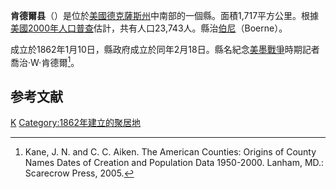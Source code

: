 {{noteTA
|T=zh-hans:肯德尔县 (得克萨斯州);zh-hk:肯德爾縣 (德克薩斯州);zh-tw:肯德爾郡 (德克薩斯州);
|1=zh-hans:县;zh-hk:縣;zh-tw:郡;
}}
{{Otheruses|肯德爾縣|subject=美國德克薩斯州的一個縣|other=同名的縣}}
<!--[[File:Map_of_Texas_highlighting_Kendall_County.svg|250px]]-->
{{Infobox U.S. County|
 county  = 肯德爾縣|
 state = 德克薩斯州 |
 en county  = Kendall County|
 en state = Texas |
 seal = Kendall County tx seal.gif |
 map = <!-- 檔案不存在 Map of Texas highlighting Kendall County.png --> |
 map size = 250|
 founded = 1862年|
 seat = [[Boerne,_Texas|Boerne]] | 
 area = 1,717 [[square_kilometre|km²]] (663 [[square_mile|mi²]]) |
 area water = 2 km² (1 mi²) |
 area percentage = 0.09% |
 census yr = 2000|
 pop = 23,743 |
 density = 14|
 web = www.co.kendall.tx.us|
|}}
'''肯德爾县'''（{{lang-en|Kendall County}}）是位於[[美國|美國]][[德克薩斯州|德克薩斯州]]中南部的一個縣。面積1,717平方公里。根據[[美國2000年人口普查|美國2000年人口普查]]估計，共有人口23,743人。縣治[[伯尼|伯尼]]（Boerne）。

成立於1862年1月10日，縣政府成立於同年2月18日。縣名紀念[[美墨戰爭|美墨戰爭]]時期記者喬治·W·肯德爾<ref>Kane, J. N. and C. C. Aiken. The American Counties: Origins of County Names Dates of Creation and Population Data 1950-2000. Lanham, MD.: Scarecrow Press, 2005.</ref>。

==参考文献==
<div class="references-small">
<references />
</div>
{{德克萨斯州}}
{{Texas-stub}}
[[Category:得克萨斯州行政区划|K]]
[[Category:1862年建立的聚居地|Category:1862年建立的聚居地]]